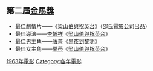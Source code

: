 {{YearTopicTOC|1963|电影}}
== 第二屆[[金馬獎|金馬獎]] ==
*最佳劇情片——《[[梁山伯與祝英台|梁山伯與祝英台]]》（[[邵氏電影公司|邵氏電影公司]]出品）
*最佳導演——[[李翰祥|李翰祥]]《[[梁山伯與祝英台|梁山伯與祝英台]]》
*最佳男主角——[[唐菁|唐菁]]《[[黑夜到黎明|黑夜到黎明]]》
*最佳女主角——[[樂蒂|樂蒂]]《[[梁山伯與祝英台|梁山伯與祝英台]]》

[[Category:1963年電影|]]
[[Category:各年電影|Category:各年電影]]